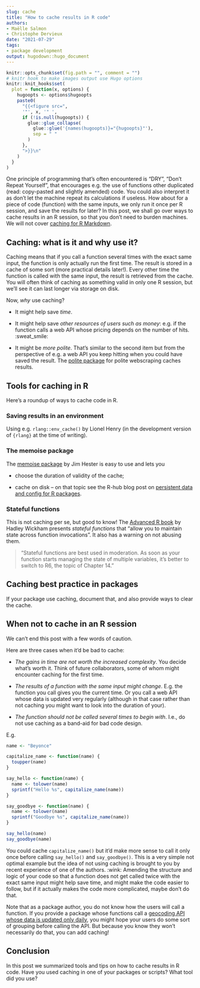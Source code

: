```yaml
---
slug: cache
title: "How to cache results in R code" 
authors: 
- Maëlle Salmon 
- Christophe Dervieux
date: "2021-07-29" 
tags: 
- package development 
output: hugodown::hugo_document
---
```


```r

knitr::opts_chunk$set(fig.path = "", comment = "")
# knitr hook to make images output use Hugo options
knitr::knit_hooks$set(
  plot = function(x, options) {
    hugoopts <- options$hugoopts
    paste0(
      "{{<figure src=",
      '"', x, '" ',
      if (!is.null(hugoopts)) {
        glue::glue_collapse(
          glue::glue('{names(hugoopts)}="{hugoopts}"'),
          sep = " "
        )
      },
      ">}}\n"
    )
  }
)

```

One principle of programming that's often encountered is "DRY", "Don't Repeat Yourself", that encourages e.g. the use of functions other duplicated (read: copy-pasted and slightly amended) code.
You could also interpret it as don't let the machine repeat its calculations if useless.
How about for a piece of code (function) with the same inputs, we only run it once per R session, and save the results for later?
In this post, we shall go over ways to cache results in an R session, so that you don't need to burden machines.
We will not cover [caching for R Markdown](https://bookdown.org/yihui/rmarkdown-cookbook/cache.html).

## Caching: what is it and why use it?

Caching means that if you call a function several times with the exact same input, the function is only actually run the first time.
The result is stored in a cache of some sort (more practical details later!).
Every other time the function is called with the same input, the result is retrieved from the cache.
You will often think of caching as something valid in only one R session, but we'll see it can last longer via storage on disk.

Now, *why* use caching?

-   It might help save *time*.

-   It might help save *other resources of users such as money*: e.g. if the function calls a web API whose pricing depends on the number of hits.
    :sweat_smile:

-   It might be *more polite*.
    That's similar to the second item but from the perspective of e.g. a web API you keep hitting when you could have saved the result.
    The [polite package](https://dmi3kno.github.io/polite/) for polite webscraping caches results.

## Tools for caching in R

Here's a roundup of ways to cache code in R.

### Saving results in an environment

Using e.g. `rlang::env_cache()` by Lionel Henry (in the development version of `{rlang}` at the time of writing).

### The memoise package

The [memoise package](https://memoise.r-lib.org/) by Jim Hester is easy to use and lets you

-   choose the duration of validity of the cache;

-   cache on disk -- on that topic see the R-hub blog post on [persistent data and config for R packages](/2020/03/12/user-preferences/).

### Stateful functions

This is not caching per se, but good to know!
The [Advanced R book](https://adv-r.hadley.nz/function-factories.html?q=closure#stateful-funs) by Hadley Wickham presents *stateful functions* that "allow you to maintain state across function invocations".
It also has a warning on not abusing them.

> "Stateful functions are best used in moderation. As soon as your function starts managing the state of multiple variables, it's better to switch to R6, the topic of Chapter 14."

## Caching best practice in packages

If your package use caching, document that, and also provide ways to clear the cache.

## When not to cache in an R session

We can't end this post with a few words of caution.

Here are three cases when it'd be bad to cache:

-   *The gains in time are not worth the increased complexity*.
    You decide what's worth it.
    Think of future collaborators, some of whom might encounter caching for the first time.

-   *The results of a function with the same input might change*.
    E.g. the function you call gives you the current time.
    Or you call a web API whose data is updated very regularly (although in that case rather than not caching you might want to look into the duration of your).

-   *The function should not be called several times to begin with*.
    I.e., do not use caching as a band-aid for bad code design.

E.g.

``` r
name <- "Beyonce"

capitalize_name <- function(name) {
  toupper(name)
}

say_hello <- function(name) {
  name <- tolower(name)
  sprintf("Hello %s", capitalize_name(name))
}

say_goodbye <- function(name) {
  name <- tolower(name)
  sprintf("Goodbye %s", capitalize_name(name))
}

say_hello(name)
say_goodbye(name)
```

You could cache `capitalize_name()` but it'd make more sense to call it only once before calling `say_hello()` and `say_goodbye()`.
This is a very simple not optimal example but the idea of not using caching is brought to you by recent experience of one of the authors.
:wink: Amending the structure and logic of your code so that a function does not get called twice with the exact same input might help save time, and might make the code easier to follow, but if it actually makes the code more complicated, maybe don't do that.

Note that as a package author, you do not know how the users will call a function.
If you provide a package whose functions call a [geocoding API whose data is updated only daily](https://docs.ropensci.org/opencage/), you might hope your users do some sort of grouping before calling the API.
But because you know they won't necessarily do that, you can add caching!

## Conclusion

In this post we summarized tools and tips on how to cache results in R code.
Have you used caching in one of your packages or scripts?
What tool did you use?
